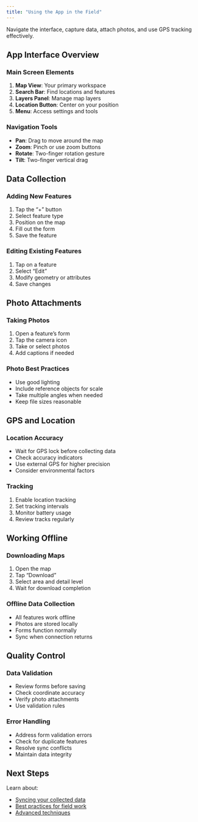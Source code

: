 ```yaml
---
title: "Using the App in the Field"
---
```


Navigate the interface, capture data, attach photos, and use GPS tracking effectively.

## App Interface Overview

### Main Screen Elements

1. **Map View**: Your primary workspace
2. **Search Bar**: Find locations and features
3. **Layers Panel**: Manage map layers
4. **Location Button**: Center on your position
5. **Menu**: Access settings and tools

### Navigation Tools

- **Pan**: Drag to move around the map
- **Zoom**: Pinch or use zoom buttons
- **Rotate**: Two-finger rotation gesture
- **Tilt**: Two-finger vertical drag

## Data Collection

### Adding New Features

1. Tap the "+" button
2. Select feature type
3. Position on the map
4. Fill out the form
5. Save the feature

### Editing Existing Features

1. Tap on a feature
2. Select "Edit"
3. Modify geometry or attributes
4. Save changes

## Photo Attachments

### Taking Photos

1. Open a feature's form
2. Tap the camera icon
3. Take or select photos
4. Add captions if needed

### Photo Best Practices

- Use good lighting
- Include reference objects for scale
- Take multiple angles when needed
- Keep file sizes reasonable

## GPS and Location

### Location Accuracy

- Wait for GPS lock before collecting data
- Check accuracy indicators
- Use external GPS for higher precision
- Consider environmental factors

### Tracking

1. Enable location tracking
2. Set tracking intervals
3. Monitor battery usage
4. Review tracks regularly

## Working Offline

### Downloading Maps

1. Open the map
2. Tap "Download"
3. Select area and detail level
4. Wait for download completion

### Offline Data Collection

- All features work offline
- Photos are stored locally
- Forms function normally
- Sync when connection returns

## Quality Control

### Data Validation

- Review forms before saving
- Check coordinate accuracy
- Verify photo attachments
- Use validation rules

### Error Handling

- Address form validation errors
- Check for duplicate features
- Resolve sync conflicts
- Maintain data integrity

## Next Steps

Learn about:

- [Syncing your collected data](syncing-data.qmd)
- [Best practices for field work](tips-and-best-practices.qmd)
- [Advanced techniques](tips-and-best-practices.qmd)

